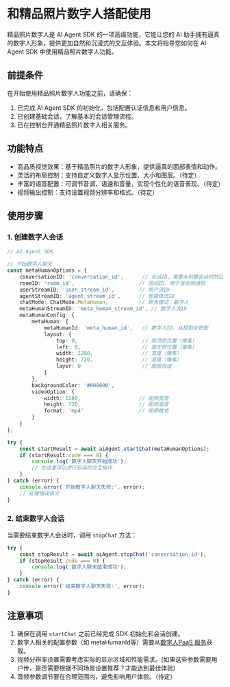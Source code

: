 # 和精品照片数字人搭配使用

精品照片数字人是 AI Agent SDK 的一项高级功能，它能让您的 AI 助手拥有逼真的数字人形象，提供更加自然和沉浸式的交互体验。本文将指导您如何在 AI Agent SDK 中使用精品照片数字人功能。

## 前提条件

在开始使用精品照片数字人功能之前，请确保：

1. 已完成 AI Agent SDK 的初始化，包括配置认证信息和用户信息。
2. 已创建基础会话，了解基本的会话管理流程。
3. 已在控制台开通精品照片数字人相关服务。

## 功能特点

- 高品质视觉效果：基于精品照片的数字人形象，提供逼真的面部表情和动作。
- 灵活的布局控制：支持自定义数字人显示位置、大小和图层。（待定）
- 丰富的语音配置：可调节音调、语速和音量，实现个性化的语音表现。（待定）
- 视频输出控制：支持设置视频分辨率和格式。（待定）

## 使用步骤

### 1. 创建数字人会话

```typescript
// AI Agent SDK

// 开始数字人聊天
const metaHumanOptions = {
    conversationID: 'conversation_id',      // 会话ID，需要与创建会话时的ID一致
    roomID: 'room_id',                     // 房间ID，用于音视频通信
    userStreamID: 'user_stream_id',        // 用户流ID
    agentStreamID: 'agent_stream_id',      // 智能体流ID
    chatMode: ChatMode.MetaHuman,          // 聊天模式：数字人
    metaHumanStreamID: 'meta_human_stream_id', // 数字人流ID
    metaHumanConfig: {
        metaHuman: {
            metaHumanId: 'meta_human_id',   // 数字人ID，从控制台获取
            layout: {
                top: 0,                     // 距顶部位置（像素）
                left: 0,                    // 距左侧位置（像素）
                width: 1280,                // 宽度（像素）
                height: 720,                // 高度（像素）
                layer: 0                    // 图层层级
            }
        },
        backgroundColor: '#000000',   
        videoOption: {
            width: 1280,                   // 视频宽度
            height: 720,                   // 视频高度
            format: 'mp4'                  // 视频格式
        }
    }
};

try {
    const startResult = await aiAgent.startChat(metaHumanOptions);
    if (startResult.code === 0) {
        console.log('数字人聊天开始成功');
        // 在这里可以进行后续的交互操作
    }
} catch (error) {
    console.error('开始数字人聊天失败:', error);
    // 处理错误情况
}
```

### 2. 结束数字人会话

当需要结束数字人会话时，调用 `stopChat` 方法：

```typescript
try {
    const stopResult = await aiAgent.stopChat('conversation_id');
    if (stopResult.code === 0) {
        console.log('数字人聊天结束成功');
    }
} catch (error) {
    console.error('结束数字人聊天失败:', error);
}
```

## 注意事项

1. 确保在调用 `startChat` 之前已经完成 SDK 初始化和会话创建。
2. 数字人相关的配置参数（如 metaHumanId等）需要从[数字人PaaS 服务](https://doc-zh.zego.im/article/18584)获取。
3. 视频分辨率设置需要考虑实际的显示区域和性能需求。(如果这些参数需要用户传，是否需要根据不同场景设置推荐？才能达到最佳体验)
4. 音频参数调节要在合理范围内，避免影响用户体验。（待定）